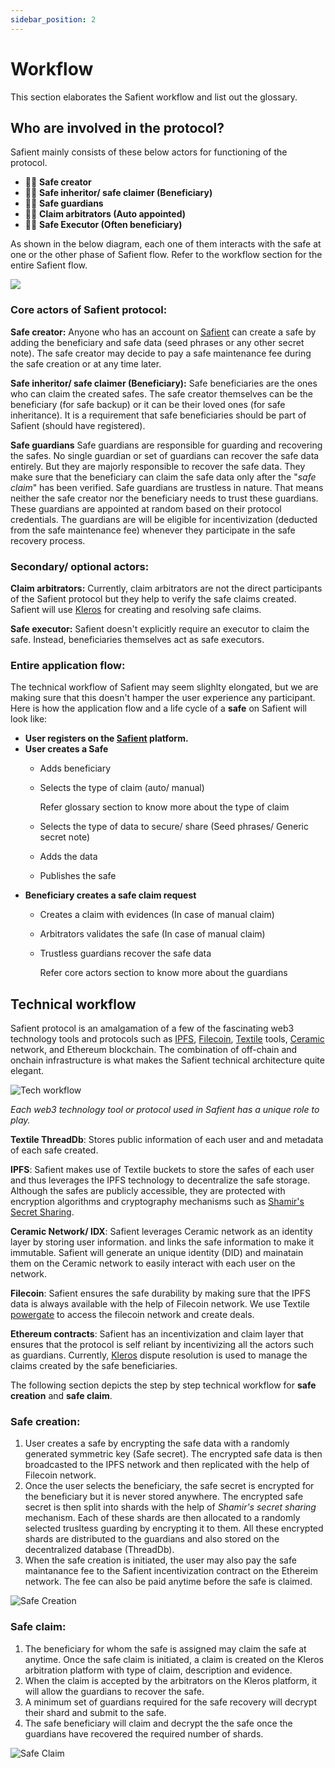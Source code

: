 ```yaml
---
sidebar_position: 2
---
```


# Workflow

This section elaborates the Safient workflow and list out the glossary.

## Who are involved in the protocol?

Safient mainly consists of these below actors for functioning of the protocol.

- 🧑‍🔧   **Safe creator**
- 🙍🙍   **Safe inheritor/ safe claimer (Beneficiary)**
- 💂💂   **Safe guardians**
- 🧑‍⚖️   **Claim arbitrators (Auto appointed)**
- 🙍🙍   **Safe Executor (Often beneficiary)**

As shown in the below diagram, each one of them interacts with the safe at one or the other phase of Safient flow. Refer to the workflow section for the entire Safient flow.

![](/img/highlevel.png)

### Core actors of Safient protocol:

**Safe creator:**
Anyone who has an account on [Safient](https://app.safient.io) can create a safe by adding the beneficiary and safe data (seed phrases or any other secret note). The safe creator may decide to pay a safe maintenance fee during the safe creation or at any time later.

 **Safe inheritor/ safe claimer (Beneficiary):**
Safe beneficiaries are the ones who can claim the created safes. The safe creator themselves can be the beneficiary (for safe backup) or it can be their loved ones (for safe inheritance). It is a requirement that safe beneficiaries should be part of Safient (should have registered).

 **Safe guardians**
Safe guardians are responsible for guarding and recovering the safes. No single guardian or set of guardians can recover the safe data entirely. But they are majorly responsible to recover the safe data. They make sure that the beneficiary can claim the safe data only after the "*safe claim*" has been verified.
Safe guardians are trustless in nature. That means neither the safe creator nor the beneficiary needs to trust these guardians. These guardians are appointed at random based on their protocol credentials.
The guardians are will be eligible for incentivization (deducted from the safe maintenance fee) whenever they participate in the safe recovery process.

### Secondary/ optional actors:

 **Claim arbitrators:**
Currently, claim arbitrators are not the direct participants of the Safient protocol but they help to verify the safe claims created. Safient will use [Kleros](https://kleros.io/integrations) for creating and resolving safe claims.

 **Safe executor:**
Safient doesn't explicitly require an executor to claim the safe. Instead, beneficiaries themselves act as safe executors.

### Entire application flow:

The technical workflow of Safient may seem slighlty elongated, but we are making sure that this doesn't hamper the user experience any participant. Here is how the application flow and a life cycle of a **safe** on Safient will look like:

- **User registers on the [Safient](http://app.safient.io/) platform.**
- **User creates a Safe**
    - Adds beneficiary
    - Selects the type of claim (auto/ manual)

        Refer glossary section to know more about the type of claim

    - Selects the type of data to secure/ share (Seed phrases/ Generic secret note)
    - Adds the data
    - Publishes the safe
- **Beneficiary creates a safe claim request**
    - Creates a claim with evidences (In case of manual claim)
    - Arbitrators validates the safe (In case of manual claim)
    - Trustless guardians recover the safe data

        Refer core actors section to know more about the guardians

## Technical workflow

Safient protocol is an amalgamation of a few of the fascinating web3 technology tools and protocols such as [IPFS](https://ipfs.io/), [Filecoin](https://filecoin.io/), [Textile](https://textile.io/) tools, [Ceramic](http://ceramic.network) network, and Ethereum blockchain. The combination of off-chain and onchain infrastructure is what makes the Safient technical architecture quite elegant.

![Tech workflow](/img/highlevel-tech.svg)


*Each web3 technology tool or protocol used in Safient has a unique role to play.*

**Textile ThreadDb**: Stores public information of each user and and metadata of each safe created.

**IPFS**: Safient makes use of Textile buckets to store the safes of each user and thus leverages the IPFS technology to decentralize the safe storage. Although the safes are publicly accessible, they are protected with encryption algorithms and cryptography mechanisms such as [Shamir's Secret Sharing](https://en.wikipedia.org/wiki/Shamir%27s_Secret_Sharing).

**Ceramic Network/ IDX**: Safient leverages Ceramic network as an identity layer by storing user information. and links the safe information to make it immutable. Safient will generate an unique identity (DID) and mainatain them on the Ceramic network to easily interact with each user on the network.

**Filecoin**: Safient ensures the safe durability by making sure that the IPFS data is always available with the help of Filecoin network. We use Textile [powergate](https://docs.textile.io/powergate/) to access the filecoin network and create deals.

**Ethereum contracts**: Safient has an incentivization and claim layer that ensures that the protocol is self reliant by incentivizing all the actors such as guardians. Currently, [Kleros](https://kleros.io/integrations) dispute resolution is used to manage the claims created by the safe beneficiaries.

The following section depicts the step by step technical workflow for **safe creation** and **safe claim**.

### Safe creation:

1. User creates a safe by encrypting the safe data with a randomly generated symmetric key (Safe secret). The encrypted safe data is then broadcasted to the IPFS network and then replicated with the help of Filecoin network. 
2. Once the user selects the beneficiary, the safe secret is encrypted for the beneficiary but it is never stored anywhere. The encrypted safe secret is then split into shards with the help of *Shamir's secret sharing* mechanism. Each of these shards are then allocated to a randomly selected trusltess guarding by encrypting it to them. All these encrypted shards are distributed to the guardians and also stored on the decentralized database (ThreadDb).
3. When the safe creation is initiated, the user may also pay the safe maintanance fee to the Safient incentivization contract on the Ethereim network. The fee can also be paid anytime before the safe is claimed.

![Safe Creation](/img/safe-creation.svg)

### Safe claim:

1. The beneficiary for whom the safe is assigned may claim the safe at anytime. Once the safe claim is initiated, a claim is created on the Kleros arbitration platform with type of claim, description and evidence.
2. When the claim is accepted by the arbitrators on the Kleros platform, it will allow the guardians to recover the safe.
3. A minimum set of guardians required for the safe recovery will decrypt their shard and submit to the safe.
4. The safe beneficiary will claim and decrypt the the safe once the guardians have recovered the required number of shards.

![Safe Claim](/img/safe-claim.svg)